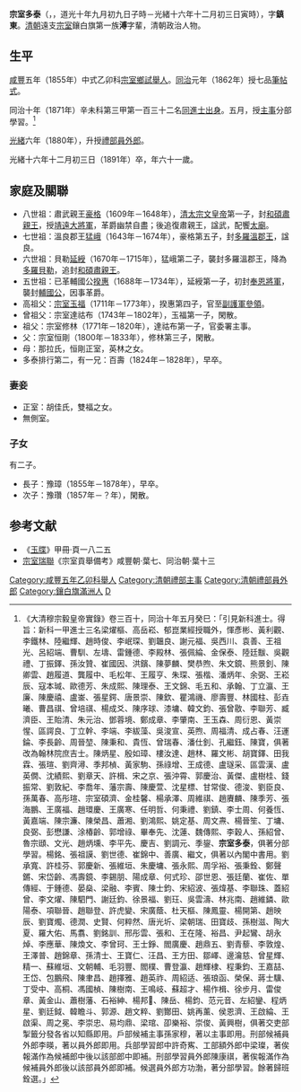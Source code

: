 {{Hatnote|这是[[满族人名|满族人名]]，只称名而不与姓氏连用，其姓氏为[[爱新觉罗氏|爱新觉罗]]。}}
'''宗室多泰'''（{{lang-mnc|ᡠᡴᠰᡠᠨ<br /> ᡩᠣᡨᠠᡳ|z=Uksun Dotai}}，{{bd|1830年|10月25日|1891年|1月12日|catIdx=Z宗}}，道光十年九月初九日子時－光緒十六年十二月初三日寅時），字'''鎮東'''。[[清朝|清朝]]遠支[[宗室|宗室]]鑲白旗第一族'''溥'''字輩，清朝政治人物。

==生平==
[[咸豐_(年號)|咸豐]]五年（1855年）中式乙卯科[[宗室鄉試|宗室鄉試]][[舉人|舉人]]。[[同治|同治]]元年（1862年）授七品[[筆帖式|筆帖式]]。

同治十年（1871年）辛未科第三甲第一百三十二名[[同進士出身|同進士出身]]。五月，授[[主事|主事]]分部學習。<ref>《大清穆宗毅皇帝實錄》卷三百十，同治十年五月癸巳：「引見新科進士。得旨：新科一甲進士三名梁燿樞、高岳崧、郁崑業經授職外，惲彥彬、黃利觀、李鐵林、陸繼輝、趙時俊、李岷琛、劉韞良、謝元福、吳西川、袁善、王祖光、呂紹端、曹馴、左壔、雷鍾德、李殿林、張佩綸、金保泰、陸廷黻、吳觀禮、丁振鐸、孫汝贊、崔國因、洪鑌、陳夢麟、樊恭煦、朱文鏡、熊景釗、陳卿雲、趙履道、龔履中、毛松年、王履亨、朱琛、張楷、潘炳年、余弼、王崧辰、寇本瑊、歐德芳、朱成熙、陳理泰、王文錦、毛五和、承翰、丁立瀛、王廉、陳慶禧、盧崟、張星鍔、唐景崇、陳欽、瞿鴻禨、廖壽豐、林國柱、彭垚曦、曹昌祺、曾培祺、楊成爻、陳序球、漆墉、韓文鈞、張曾敭、李聯芳、臧濟臣、王貽清、朱元治、鄧蓉境、鄭成章、李肇南、王玉森、周衍恩、黃崇惺、區諤良、丁立幹、李端、李紱藻、吳浚宣、英煦、周福清、成占春、汪運錀、李長齡、周晉堃、陳秉和、貴恆、曾瑞春、潘仕釗、孔繼鈺、陳寶，俱著改為翰林院庶吉士。陳炳星、殷如璋、樓汝達、趙林、羅文彬、胡寶鐸、田我霖、張瑄、劉齊潯、季邦楨、黃家駒、孫祿增、王成德、盧璲采、區雲漢、盧英僩、沈績熙、劉章天、許楫、宋之京、張沖霄、郭慶治、黃傑、盧樹桂、錢振常、劉敦紀、李喬年、藩宗壽、陳慶萱、沈星標、甘常俊、德浚、劉臣良、孫萬春、高彤瑄、宗室碩濟、金桂馨、楊承澤、周維祺、趙賡麟、陳季芳、張海鵬、王廣福、趙環慶、王廣寒、任明哲、何秉禮、劉鎮、李士周、何養恆、黃嘉端、陳宗濂、陳榮昌、蕭湘、劉鴻熙、姚定基、周文燾、楊晉笙、丁墉、良弼、彭懋謙、涂椿齡、郭增祿、畢奉先、沈蓮、魏傳熙、李穀人、孫紹曾、魯宗頲、文光、趙炳壎、李平先、慶吉、劉調元、季鋆、'''宗室多泰'''，俱著分部學習。楊銘、張祖謨、劉世德、崔錦中、善廣、繼文，俱著以內閣中書用。劉承寬、許桂芬、郭慶新、張維垣、朱慶墉、張永熙、周孚裕、張秉銓、鄭聲鏘、宋岱齡、馮壽鏡、李錫朋、陽成章、何式珍、邵世恩、張廷蘭、崔佐、單傳經、于鍾德、晏燊、梁融、李賓、陳士鈞、宋紹波、張煒基、李聯珠、蓋紹曾、李文燿、陳駟門、謝廷鈞、徐景福、劉玨、吳雲濤、林兆南、趙維鏻、歐陽泰、項聯晉、趙聯登、許虎變、宋廣蔭、杜天樞、陳鳳靈、楊開第、趙映辰、劉寶燭、德潤、史賢、何粹然、唐光圻、梁朝瑞、田寶歧、孫樹滋、陶大夏、羅大佑、馬翥、劉銘訓、邢彤雲、張和、王在隆、裕昌、尹起鸞、胡永焯、李應華、陳煥文、李曾珂、王士錚、閻廣慶、趙鼎五、劉青藜、李敦煌、王澤普、趙錦章、孫清士、王寶仁、汪昌、王方田、鄒嶧、邊瀹慈、曾星輝、精一、蘇維垣、文朝輔、毛羽豐、閻樸、曹登瀛、趙輝棣、程秉鈞、王嘉喆、王岱、包鵬飛、陳聿昌、趙擇雅、趙英祚、周紹适、張琅函、榮保、蔣士驥、丁受中、高桐、馮國楨、陳樹南、王鳴岐、蘇超才、楊作楫、徐步月、雷俊章、黃金山、蕭樹藩、石裕紳、楊邦、陳岳、楊鈞、范元音、左紹鑾、程炳星、劉廷鉞、韓瞻斗、郭源、趙文粹、劉酇田、姚再薰、侯恩濟、王啟綸、王啟渠、周之冕、李崇忠、易均鼎、梁琯、卲樂裕、崇俊、黃興樹，俱著交吏部掣籤分發各省以知縣即用。戶部候補主事孫家穆，著以主事即用。刑部候補員外郎李暎，著以員外郎即用。兵部學習郎中許奇寯、工部額外郎中梁璨，著俟報滿作為候補郎中後以該部郎中即補。刑部學習員外郎陳康祺，著俟報滿作為候補員外郎後以該部員外郎即補。候選員外郎方功渤，著分部學習。餘著歸班銓選。」</ref>

[[光緒|光緒]]六年（1880年），升授[[禮部|禮部]][[員外郎|員外郎]]。

光緒十六年十二月初三日（1891年）卒，年六十一歲。

==家庭及關聯==
*八世祖：肅武親王[[豪格|豪格]]（1609年－1648年），[[清太宗文皇帝|清太宗文皇帝]]第一子，封[[和碩肅親王|和碩肅親王]]，授[[靖遠大將軍|靖遠大將軍]]，革爵幽禁自盡；後追復肅親王，諡武，配饗[[太廟|太廟]]。
*七世祖：溫良郡王[[猛峨|猛峨]]（1643年－1674年），豪格第五子，封[[多羅溫郡王|多羅溫郡王]]，諡良。
*六世祖：貝勒[[延綬|延綬]]（1670年－1715年），猛峨第二子，襲封多羅溫郡王，降為[[多羅貝勒|多羅貝勒]]，追封[[和碩肅親王|和碩肅親王]]。
*五世祖：已革輔國公[[揆惠|揆惠]]（1688年－1734年），延綬第一子，初封[[奉恩將軍|奉恩將軍]]，襲封[[輔國公|輔國公]]，因事革爵。
*高祖父：[[宗室玉福|宗室玉福]]（1711年－1773年），揆惠第四子，官至[[副護軍參領|副護軍參領]]。
*曾祖父：宗室達祜布（1743年－1802年），玉福第一子，閑散。
*祖父：宗室修林（1771年－1820年），達祜布第一子，官委署主事。
*父：宗室恒剛（1800年－1833年），修林第三子，閑散。
*母：那拉氏，恒剛正室，英林之女。
*多泰排行第二，有一兄：百壽（1824年－1828年），早卒。

===妻妾===
*正室：胡佳氏，雙福之女。
*無側室。

===子女===
有二子。
*長子：豫璋（1855年－1878年），早卒。
*次子：豫瓚（1857年－？年），閑散。

==参考文献==
{{reflist}}
*《[[玉牒|玉牒]]》甲冊·頁一八二五
*[[宗室瑞聯|宗室瑞聯]]《宗室貢舉備考》咸豐朝·葉七、同治朝·葉十三

{{同治十年辛未科殿試金榜}}
{{DEFAULTSORT:Z宗}}
[[Category:咸豐五年乙卯科舉人|Category:咸豐五年乙卯科舉人]]
[[Category:清朝禮部主事|Category:清朝禮部主事]]
[[Category:清朝禮部員外郎|Category:清朝禮部員外郎]]
[[Category:鑲白旗滿洲人|Category:鑲白旗滿洲人]]
[[Category:清朝宗室|D]]